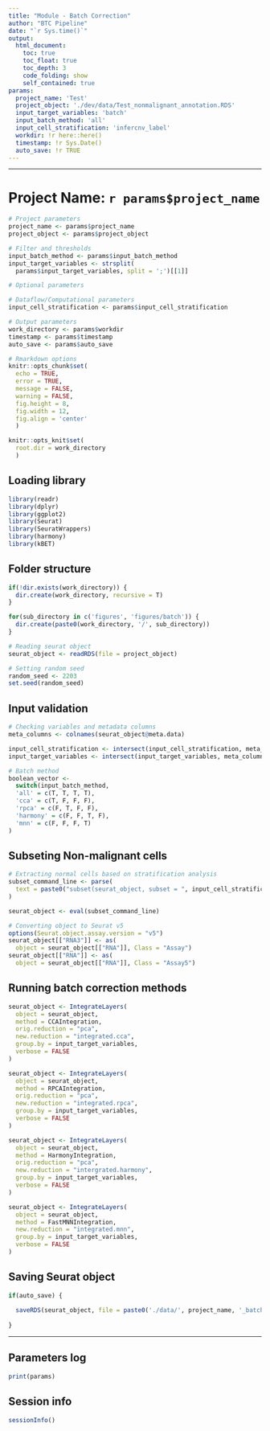 ```yaml
---
title: "Module - Batch Correction"
author: "BTC Pipeline"
date: "`r Sys.time()`"
output:
  html_document:
    toc: true
    toc_float: true
    toc_depth: 3
    code_folding: show
    self_contained: true
params:
  project_name: 'Test'
  project_object: './dev/data/Test_nonmalignant_annotation.RDS'
  input_target_variables: 'batch'
  input_batch_method: 'all'
  input_cell_stratification: 'infercnv_label'
  workdir: !r here::here()
  timestamp: !r Sys.Date()
  auto_save: !r TRUE
---
```


------------------------------------------------------------------------

# Project Name: `r params$project_name`

```r

# Project parameters 
project_name <- params$project_name
project_object <- params$project_object

# Filter and thresholds
input_batch_method <- params$input_batch_method
input_target_variables <- strsplit(
  params$input_target_variables, split = ';')[[1]]

# Optional parameters

# Dataflow/Computational parameters
input_cell_stratification <- params$input_cell_stratification

# Output parameters
work_directory <- params$workdir
timestamp <- params$timestamp
auto_save <- params$auto_save

# Rmarkdown options
knitr::opts_chunk$set(
  echo = TRUE,
  error = TRUE,
  message = FALSE, 
  warning = FALSE,
  fig.height = 8, 
  fig.width = 12,
  fig.align = 'center'
  )

knitr::opts_knit$set(
  root.dir = work_directory
  )

```

## Loading library

```r

library(readr)
library(dplyr)
library(ggplot2)
library(Seurat)
library(SeuratWrappers)
library(harmony)
library(kBET)

```

## Folder structure

```r

if(!dir.exists(work_directory)) {
  dir.create(work_directory, recursive = T)
}

for(sub_directory in c('figures', 'figures/batch')) {
  dir.create(paste0(work_directory, '/', sub_directory))
}

```

```r

# Reading seurat object
seurat_object <- readRDS(file = project_object)

# Setting random seed
random_seed <- 2203
set.seed(random_seed)

```

## Input validation

```r

# Checking variables and metadata columns
meta_columns <- colnames(seurat_object@meta.data)

input_cell_stratification <- intersect(input_cell_stratification, meta_columns)
input_target_variables <- intersect(input_target_variables, meta_columns)

# Batch method
boolean_vector <- 
  switch(input_batch_method,
  'all' = c(T, T, T, T), 
  'cca' = c(T, F, F, F),
  'rpca' = c(F, T, F, F),
  'harmony' = c(F, F, T, F),
  'mnn' = c(F, F, F, T)
)

```

## Subseting Non-malignant cells

```r

# Extracting normal cells based on stratification analysis
subset_command_line <- parse(
  text = paste0("subset(seurat_object, subset = ", input_cell_stratification,  " == \"Normal\")")
)

seurat_object <- eval(subset_command_line)

# Converting object to Seurat v5
options(Seurat.object.assay.version = "v5")
seurat_object[["RNA3"]] <- as(
  object = seurat_object[["RNA"]], Class = "Assay")
seurat_object[["RNA"]] <- as(
  object = seurat_object[["RNA"]], Class = "Assay5")

```

## Running batch correction methods

```r

seurat_object <- IntegrateLayers(
  object = seurat_object, 
  method = CCAIntegration,
  orig.reduction = "pca", 
  new.reduction = "integrated.cca",
  group.by = input_target_variables,
  verbose = FALSE
)

```

```r

seurat_object <- IntegrateLayers(
  object = seurat_object, 
  method = RPCAIntegration,
  orig.reduction = "pca", 
  new.reduction = "integrated.rpca",
  group.by = input_target_variables,
  verbose = FALSE
)

```

```r

seurat_object <- IntegrateLayers(
  object = seurat_object, 
  method = HarmonyIntegration,
  orig.reduction = "pca", 
  new.reduction = "intergrated.harmony",
  group.by = input_target_variables,
  verbose = FALSE
)

```

```r

seurat_object <- IntegrateLayers(
  object = seurat_object, 
  method = FastMNNIntegration,
  new.reduction = "integrated.mnn",
  group.by = input_target_variables,
  verbose = FALSE
)

```

## Saving Seurat object

```r

if(auto_save) {
  
  saveRDS(seurat_object, file = paste0('./data/', project_name, '_batch_object.RDS'))
  
}

```

------------------------------------------------------------------------

## Parameters log

```r

print(params)

```

## Session info

```r

sessionInfo()

```
